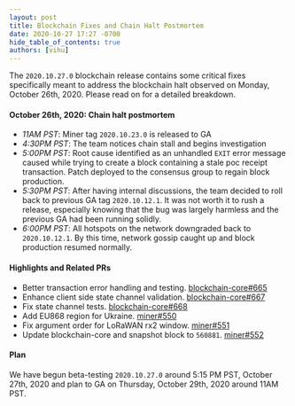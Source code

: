 ```yaml
---
layout: post
title: Blockchain Fixes and Chain Halt Postmortem
date: 2020-10-27 17:27 -0700
hide_table_of_contents: true
authors: [vihu]
---
```


The `2020.10.27.0` blockchain release contains some critical fixes specifically meant to address the
blockchain halt observed on Monday, October 26th, 2020. Please read on for a detailed breakdown.

<!--truncate-->

#### October 26th, 2020: Chain halt postmortem

- _11AM PST_: Miner tag `2020.10.23.0` is released to GA
- _4:30PM PST_: The team notices chain stall and begins investigation
- _5:00PM PST_: Root cause identified as an unhandled `EXIT` error message caused while trying to
  create a block containing a stale poc receipt transaction. Patch deployed to the consensus group
  to regain block production.
- _5:30PM PST_: After having internal discussions, the team decided to roll back to previous GA tag
  `2020.10.12.1`. It was not worth it to rush a release, especially knowing that the bug was largely
  harmless and the previous GA had been running solidly.
- _6:00PM PST_: All hotspots on the network downgraded back to `2020.10.12.1`. By this time, network
  gossip caught up and block production resumed normally.

#### Highlights and Related PRs

- Better transaction error handling and testing.
  [blockchain-core#665](https://github.com/helium/blockchain-core/pull/665)
- Enhance client side state channel validation.
  [blockchain-core#667](https://github.com/helium/blockchain-core/pull/667)
- Fix state channel tests. [blockchain-core#668](https://github.com/helium/blockchain-core/pull/668)
- Add EU868 region for Ukraine. [miner#550](https://github.com/helium/miner/pull/550)
- Fix argument order for LoRaWAN rx2 window. [miner#551](https://github.com/helium/miner/pull/551)
- Update blockchain-core and snapshot block to `560881`.
  [miner#552](https://github.com/helium/miner/pull/552)

#### Plan

We have begun beta-testing `2020.10.27.0` around 5:15 PM PST, October 27th, 2020 and plan to GA on
Thursday, October 29th, 2020 around 11AM PST.
